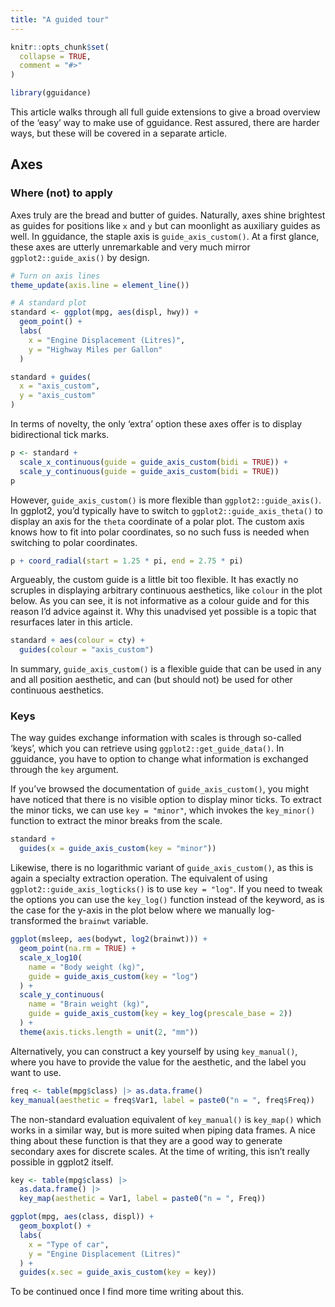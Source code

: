 ```yaml
---
title: "A guided tour"
---
```


```r
knitr::opts_chunk$set(
  collapse = TRUE,
  comment = "#>"
)
```

```r
library(gguidance)
```

This article walks through all full guide extensions to give a broad overview of the 'easy' way to make use of gguidance.
Rest assured, there are harder ways, but these will be covered in a separate article.

## Axes

### Where (not) to apply

Axes truly are the bread and butter of guides.
Naturally, axes shine brightest as guides for positions like `x` and `y` but can moonlight as auxiliary guides as well.
In gguidance, the staple axis is `guide_axis_custom()`.
At a first glance, these axes are utterly unremarkable and very much mirror `ggplot2::guide_axis()` by design.

```r
# Turn on axis lines
theme_update(axis.line = element_line())

# A standard plot
standard <- ggplot(mpg, aes(displ, hwy)) +
  geom_point() +
  labs(
    x = "Engine Displacement (Litres)",
    y = "Highway Miles per Gallon"
  )

standard + guides(
  x = "axis_custom",
  y = "axis_custom"
)
```

In terms of novelty, the only 'extra' option these axes offer is to display bidirectional tick marks.

```r
p <- standard + 
  scale_x_continuous(guide = guide_axis_custom(bidi = TRUE)) +
  scale_y_continuous(guide = guide_axis_custom(bidi = TRUE))
p
```

However, `guide_axis_custom()` is more flexible than `ggplot2::guide_axis()`.
In ggplot2, you'd typically have to switch to `ggplot2::guide_axis_theta()` to display an axis for the `theta` coordinate of a polar plot.
The custom axis knows how to fit into polar coordinates, so no such fuss is needed when switching to polar coordinates.

```r
p + coord_radial(start = 1.25 * pi, end = 2.75 * pi)
```

Argueably, the custom guide is a little bit too flexible. 
It has exactly no scruples in displaying arbitrary continuous aesthetics, like `colour` in the plot below.
As you can see, it is not informative as a colour guide and for this reason I'd advice against it.
Why this unadvised yet possible is a topic that resurfaces later in this article.

```r
standard + aes(colour = cty) +
  guides(colour = "axis_custom")
```

In summary, `guide_axis_custom()` is a flexible guide that can be used in any and all position aesthetic, and can (but should not) be used for other continuous aesthetics.

### Keys

The way guides exchange information with scales is through so-called 'keys', which you can retrieve using `ggplot2::get_guide_data()`.
In gguidance, you have to option to change what information is exchanged through the `key` argument.

If you've browsed the documentation of `guide_axis_custom()`, you might have noticed that there is no visible option to display minor ticks.
To extract the minor ticks, we can use `key = "minor"`, which invokes the `key_minor()` function to extract the minor breaks from the scale.

```r
standard +
  guides(x = guide_axis_custom(key = "minor"))
```

Likewise, there is no logarithmic variant of `guide_axis_custom()`, as this is again a specialty extraction operation.
The equivalent of using `ggplot2::guide_axis_logticks()` is to use `key = "log"`.
If you need to tweak the options you can use the `key_log()` function instead of the keyword, as is the case for the y-axis in the plot below where we manually log-transformed the `brainwt` variable.

```r
ggplot(msleep, aes(bodywt, log2(brainwt))) +
  geom_point(na.rm = TRUE) +
  scale_x_log10(
    name = "Body weight (kg)",
    guide = guide_axis_custom(key = "log")
  ) +
  scale_y_continuous(
    name = "Brain weight (kg)",
    guide = guide_axis_custom(key = key_log(prescale_base = 2))
  ) +
  theme(axis.ticks.length = unit(2, "mm"))
```

Alternatively, you can construct a key yourself by using `key_manual()`, where you have to provide the value for the aesthetic, and the label you want to use.

```r
freq <- table(mpg$class) |> as.data.frame()
key_manual(aesthetic = freq$Var1, label = paste0("n = ", freq$Freq))
```

The non-standard evaluation equivalent of `key_manual()` is `key_map()` which works in a similar way, but is more suited when piping data frames.
A nice thing about these function is that they are a good way to generate secondary axes for discrete scales.
At the time of writing, this isn't really possible in ggplot2 itself.

```r
key <- table(mpg$class) |>
  as.data.frame() |>
  key_map(aesthetic = Var1, label = paste0("n = ", Freq))

ggplot(mpg, aes(class, displ)) +
  geom_boxplot() +
  labs(
    x = "Type of car",
    y = "Engine Displacement (Litres)"
  ) +
  guides(x.sec = guide_axis_custom(key = key))
```

To be continued once I find more time writing about this.
